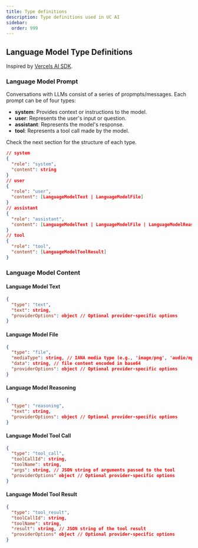 ```yaml
---
title: Type definitions
description: Type definitions used in UC AI
sidebar:
  order: 999
---
```


## Language Model Type Definitions

Inspired by [Vercels AI SDK](https://v5.ai-sdk.dev/providers/community-providers/custom-providers#languagemodelv2).

### Language Model Prompt

Conversations with LLMs consist of a series of propmpts/messages. Each prompt can be of four types:

- **system**: Provides context or instructions to the model.
- **user**: Represents the user's input or question.
- **assistant**: Represents the model's response.
- **tool**: Represents a tool call made by the model.

Check the next section for the structure of each type.

```json
// system
{
  "role": "system",
  "content": string
}
// user
{
  "role": "user",
  "content": [LanguageModelText | LanguageModelFile]
}
// assistant
{
  "role": "assistant",
  "content": [LanguageModelText | LanguageModelFile | LanguageModelReasoning | LanguageModelToolCall]
}
// tool
{
  "role": "tool",
  "content": [LanguageModelToolResult]
}
```

### Language Model Content

#### Language Model Text

```json
{
  "type": "text",
  "text": string,
  "providerOptions": object // Optional provider-specific options
}
```

#### Language Model File

```json
{
  "type": "file",
  "mediaType": string, // IANA media type (e.g., 'image/png', 'audio/mp3')
  "data": string, // file content encoded in base64
  "providerOptions": object // Optional provider-specific options
}
```

#### Language Model Reasoning

```json
{
  "type": "reasoning",
  "text": string,
  "providerOptions": object // Optional provider-specific options
}
```

#### Language Model Tool Call

```json
{
  "type": "tool_call",
  "toolCallId": string,
  "toolName": string,
  "args": string, // JSON string of arguments passed to the tool
  "providerOptions" object // Optional provider-specific options
}
```

#### Language Model Tool Result

```json
{
  "type": "tool_result",
  "toolCallId": string,
  "toolName": string,
  "result": string, // JSON string of the tool result
  "providerOptions" object // Optional provider-specific options
}
```
